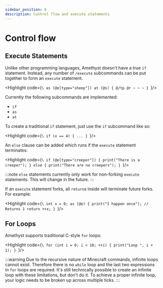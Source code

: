 ```yaml
---
sidebar_position: 6
description: Control flow and execute statements
---
```



# Control flow

## Execute Statements

Unlike other programming languages, Amethyst doesn't have a true `if` statement. Instead, any number of `/execute` subcommands can be put together to form an `execute` statement.

<Highlight code={`\
    as (@e[type="sheep"]) at (@s) {
        @/tp @r ~ ~ ~
    }
`}/>

Currently the following subcommands are implemented:

* `if`
* `as`
* `at`

To create a traditional `if` statement, just use the `if` subcommand like so:

<Highlight code={`\
    if (x == 4) {
        ...
    }
`}/>

An `else` clause can be added which runs if the `execute` statement terminates:

<Highlight code={`\
    if (@e[type="creeper"]) {
        print("There is a creeper");
    } else {
        print("There are no creepers");
    }
`}/>

:::note
`else` statements currently only work for non-forking `execute` statements. This will change in the future.
:::

If an `execute` statement forks, all `return`s inside will terminate future forks. For example:

<Highlight code={`\
    int x = 0;
    as (@e) {
        print("I happen once");
        // Returns 1
        return ++x;
    }
`}/>

## For Loops

Amethyst supports traditional C-style `for` loops:

<Highlight code={`\
    for (int i = 0; i < 10; ++i) {
        print("Loop ", i + 1);
    }
`}/>

:::warning
Due to the recursive nature of Minecraft commands, infinite loops cannot exist. Therefore there is no `while` loop and the last two expressions in `for` loops are required. It's still technically possible to create an infinite loop with these limitations, but don't do it. To achieve a proper infinite loop, your logic needs to be broken up across multiple ticks.
:::

